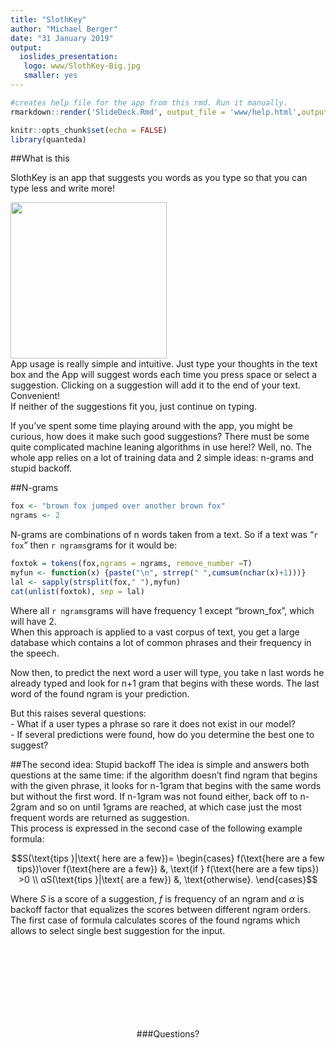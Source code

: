 ```yaml
---
title: "SlothKey"
author: "Michael Berger"
date: "31 January 2019"
output:
  ioslides_presentation:
   logo: www/SlothKey-Big.jpg
   smaller: yes
---
```


```r
#creates help file for the app from this rmd. Run it manually.
rmarkdown::render('SlideDeck.Rmd', output_file = 'www/help.html',output_format = "html_document", output_options = " smaller: no")
```



```r
knitr::opts_chunk$set(echo = FALSE)
library(quanteda)
```


##What is this

SlothKey is an app that suggests you words as you type so that you can type less and write more!  
<div class="columns-2">
  ![](www/SlothKeyLite_Screenshot.png){width=250px}
  <br>
App usage is really simple and intuitive. Just type your thoughts in the text box and the App will suggest words each time you press space or select a suggestion. Clicking on a suggestion will add it to the end of your text. Convenient!  
If neither of the suggestions fit you, just continue on typing.
</div>


If you've spent some time playing around with the app, you might be curious, how does it make such good suggestions?
There must be some quite complicated machine leaning algorithms in use here!? 
Well, no. The whole app relies on a lot of training data and 2 simple ideas: n-grams and stupid backoff.

##N-grams

```r
fox <- "brown fox jumped over another brown fox"
ngrams <- 2
```

<div class="columns-2">
N-grams are combinations of n words taken from a text.
So if a text was "`r fox`"  then `r ngrams`grams for it would be:  

```r
foxtok = tokens(fox,ngrams = ngrams, remove_number =T)
myfun <- function(x) {paste("\n", strrep(" ",cumsum(nchar(x)+1)))}
lal <- sapply(strsplit(fox," "),myfun)
cat(unlist(foxtok), sep = lal)
```
Where all `r ngrams`grams will have frequency 1 except "brown_fox", which will have 2.  
When this approach is applied to a vast corpus of text, you get a large database which contains a lot of common phrases and their frequency in the speech.  

Now then, to predict the next word a user will type, you take n last words he already typed and look for n+1 gram that begins with these words. The last word of the found ngram is your prediction.

But this raises several questions:  
  - What if a user types a phrase so rare it does not exist in our model?  
  - If several predictions were found, how do you determine the best one to suggest?  
</div>  

##The second idea: Stupid backoff 
The idea is simple and answers both questions at the same time: if the algorithm doesn't find ngram that begins with the given phrase, it looks for n-1gram that begins with the same words but without the first word. If n-1gram was not found either, back off to n-2gram and so on until 1grams are reached, at which case just the most frequent words are returned as suggestion.  
This process is expressed in the second case of the following example formula:

$$S(\text{tips }|\text{ here are a few})= \begin{cases}
  f(\text{here are a few tips})\over f(\text{here are a few}) &, \text{if } f(\text{here are a few tips}) >0 \\
  αS(\text{tips }|\text{ are a few}) &, \text{otherwise}.
\end{cases}$$

Where $S$ is a score of a suggestion, $f$ is frequency of an ngram and $α$ is backoff factor that equalizes the scores between different ngram orders.  
The first case of formula calculates scores of the found ngrams which allows to select single best suggestion for the input.

##
<br>
<br>
<br>
<br>
<br>
<br>
<br>
<center>

<!-- ![your image caption](image.png) -->
###Questions?
</center>

<!-- ##trash -->

<!-- $$S(\text{things }|\text{ here are a few})= \begin{cases} -->
<!--   f(\text{here are a few things})\over f(\text{here are a few}) &, \text{if } \text{"here are a few things"} \text{ found} \\ -->
<!--   αS(\text{things }|\text{ are a few}) &, \text{otherwise}. -->
<!-- \end{cases}$$ -->

<!-- Now, for every 3 last words of the user input you look up in the database n-grams which match the input. -->
<!-- and present their last word as a suggestion.   -->


<!-- now then, to predict the next word a user will type next, you look up in your language model narams that beginsimilarly to the user input andsuggest   what he already typed and  -->

<!-- which means that we estimate the score of each found suggestion based on frequency -->
<!-- which means that we back off from longer to shorter ngrams as we search for an ngram that starts with the given input. -->
<!-- So in our example input text 2 suggestions were found: things and tips.   -->
<!-- This formula defines a recursive pattern where if  -->








